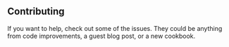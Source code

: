 ## Contributing

If you want to help, check out some of the issues. They could be anything from code improvements, a guest blog post, or a new cookbook.
